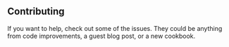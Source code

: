 ## Contributing

If you want to help, check out some of the issues. They could be anything from code improvements, a guest blog post, or a new cookbook.
